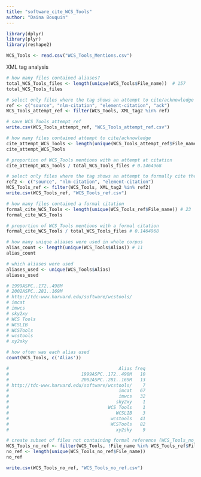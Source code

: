 ```yaml
---
title: "software_cite_WCS_Tools"
author: "Daina Bouquin"
---
```


```r
library(dplyr)
library(plyr)
library(reshape2)

WCS_Tools <- read.csv("WCS_Tools_Mentions.csv")
```

XML tag analysis
```r
# how many files contained aliases?
total_WCS_Tools_files <- length(unique(WCS_Tools$File_name))  # 157
total_WCS_Tools_files

# select only files where the tag shows an attempt to cite/acknowledge (WCS_Tools_attempt_ref)
ref <- c("source", "nlm-citation", "element-citation", "ack")
WCS_Tools_attempt_ref <- filter(WCS_Tools, XML_tag2 %in% ref)

# save WCS_Tools_attempt_ref
write.csv(WCS_Tools_attempt_ref, "WCS_Tools_attempt_ref.csv")

# how many files contained attempt to cite/acknowledge
cite_attempt_WCS_Tools <- length(unique(WCS_Tools_attempt_ref$File_name)) # 23
cite_attempt_WCS_Tools

# proportion of WCS_Tools mentions with an attempt at citation
cite_attempt_WCS_Tools / total_WCS_Tools_files # 0.1464968

# select only files where the tag shows an attempt to formally cite the software (WCS_Tools_ref)
ref2 <- c("source", "nlm-citation", "element-citation")
WCS_Tools_ref <- filter(WCS_Tools, XML_tag2 %in% ref2)
write.csv(WCS_Tools_ref, "WCS_Tools_ref.csv")

# how many files contained a formal citation
formal_cite_WCS_Tools <- length(unique(WCS_Tools_ref$File_name)) # 23
formal_cite_WCS_Tools

# proportion of WCS_Tools mentions with a formal citation
formal_cite_WCS_Tools / total_WCS_Tools_files # 0.1464968

# how many unique aliases were used in whole corpus
alias_count <- length(unique(WCS_Tools$Alias)) # 11
alias_count

# which aliases were used
aliases_used <- unique(WCS_Tools$Alias)
aliases_used

# 1999ASPC..172..498M
# 2002ASPC..281..169M
# http://tdc-www.harvard.edu/software/wcstools/
# imcat
# imwcs
# sky2xy
# WCS Tools
# WCSLIB
# WCSTools
# wcstools
# xy2sky  

# how often was each alias used
count(WCS_Tools, c('Alias'))

#                                         Alias freq
#                           1999ASPC..172..498M   10
#                           2002ASPC..281..169M   13
# http://tdc-www.harvard.edu/software/wcstools/    7
#                                         imcat   67
#                                         imwcs   32
#                                        sky2xy    1
#                                     WCS Tools    1
#                                        WCSLIB    3
#                                      wcstools   41
#                                      WCSTools   82
#                                        xy2sky    9

# create subset of files not containing formal reference (WCS_Tools_no_ref)
WCS_Tools_no_ref <- filter(WCS_Tools, !File_name %in% WCS_Tools_ref$File_name)
no_ref <- length(unique(WCS_Tools_no_ref$File_name)) 
no_ref

write.csv(WCS_Tools_no_ref, "WCS_Tools_no_ref.csv")
```